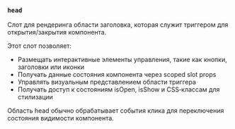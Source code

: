 ### `head`

Слот для рендеринга области заголовка, которая служит триггером для открытия/закрытия компонента.

Этот слот позволяет:
- Размещать интерактивные элементы управления, такие как кнопки, заголовки или иконки
- Получать данные состояния компонента через scoped slot props
- Управлять визуальным представлением области триггера
- Получать доступ к состояниям isOpen, isShow и CSS‑классам для стилизации

Область head обычно обрабатывает события клика для переключения состояния видимости компонента.
